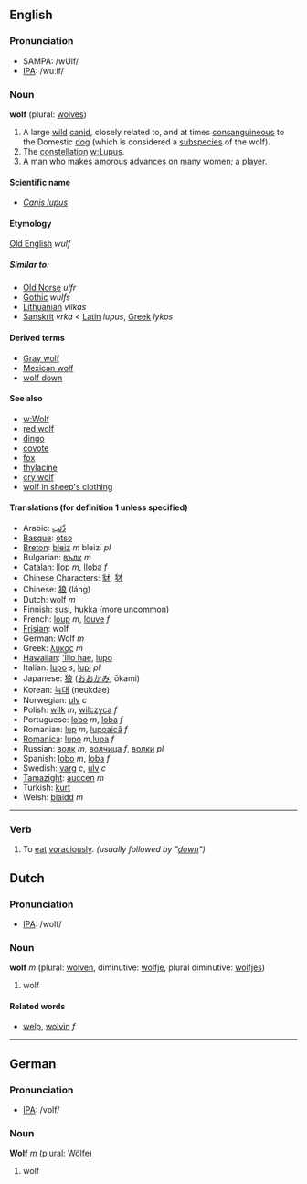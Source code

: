 ==English==
=== Pronunciation ===
*SAMPA: /wUlf/
*[[w:IPA|IPA]]: /wuːlf/

=== Noun ===
'''wolf''' (plural: [[wolves]])

#A large [[wild]] [[canid]], closely related to, and at times [[consanguineous]] to the Domestic [[dog]] (which is considered a [[subspecies]] of the wolf).
#The [[constellation]] [[w:Lupus]].
#A man who makes [[amorous]] [[advance]]s on many women; a [[player]].

====Scientific name====
*''[[Canis lupus]]''

====Etymology====
[[Old English]] ''wulf''
=====Similar to:=====
*[[Old Norse]] ''ulfr''
*[[Gothic]] ''wulfs''
*[[Lithuanian]] ''vilkas''
*[[Sanskrit]] ''vrka'' < [[Latin]] ''lupus'', [[Greek]] ''lykos''

====Derived terms====
*[[Gray wolf]]
*[[Mexican wolf]]
*[[wolf down]]

====See also====
*[[w:Wolf]]
*[[red wolf]]
*[[dingo]]
*[[coyote]]
*[[fox]]
*[[thylacine]]
*[[cry wolf]]
*[[wolf in sheep's clothing]]

====Translations (for definition 1 unless specified)====
*Arabic: [[ذّئب]]
*[[Basque]]: [[otso]]
*[[Breton]]: [[bleiz]] ''m'' bleizi ''pl''
*Bulgarian: [[вълк]] ''m''
*[[Catalan]]: [[llop]] ''m'', [[lloba]] ''f''
*Chinese Characters: [[豺]], [[犲]]
*Chinese: [[狼]] (láng)
*Dutch: wolf ''m''
*Finnish: [[susi]], [[hukka]] (more uncommon)
*French: [[loup]] ''m'', [[louve]] ''f''
*[[Frisian]]: wolf
*German: Wolf ''m''
*Greek: [[λύκος]] ''m''
*[[Hawaiian]]: [[ʻĪlio hae]], [[lupo]]
*Italian: [[lupo]] ''s'', [[lupi]] ''pl''
*Japanese: [[狼]] ([[おおかみ]], ōkami)
*Korean: [[늑대]] (neukdae)
*Norwegian: [[ulv]] ''c''
*Polish: [[wilk]] ''m'', [[wilczyca]] ''f''
*Portuguese: [[lobo]] ''m'', [[loba]] ''f''
*Romanian: [[lup]] ''m'', [[lupoaică]] ''f''
*[[Romanica]]: [[lupo]] ''m'',[[lupa]] ''f''
*Russian: [[волк]] ''m'', [[волчица]] ''f'', [[волки]] ''pl''
*Spanish: [[lobo]] ''m'', [[loba]] ''f''
*Swedish: [[varg]] ''c'', [[ulv]] ''c''
*[[Tamazight]]: [[auccen]] ''m''
*Turkish: [[kurt]]
*Welsh: [[blaidd]] ''m''

----
===Verb===

#To [[eat]] [[voraciously]]. ''(usually followed by "[[down]]")''

==Dutch==
=== Pronunciation ===
*[[w:IPA|IPA]]: /wolf/

=== Noun ===
'''wolf''' ''m'' (plural: [[wolven]], diminutive: [[wolfje]], plural diminutive: [[wolfjes]])

# wolf

==== Related words ====
*[[welp]], [[wolvin]] ''f''

----

==German==
=== Pronunciation ===
*[[w:IPA|IPA]]: /vɒlf/

=== Noun ===
'''Wolf''' ''m'' (plural: [[Wölfe]])

# wolf